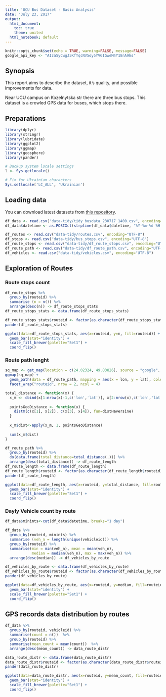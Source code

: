 ```yaml
---
title: 'UCU Bus Dataset - Basic Analysis'
date: "July 23, 2017"
output: 
  html_document:
    toc: true
    theme: united
  html_notebook: default
---
```



```r
knitr::opts_chunk$set(echo = TRUE, warning=FALSE, message=FALSE)
google_api_key <- "AIzaSyCwgJ5KfTqcNV5oy5YVGIGweM4Y18nA9hs"
```

## Synopsis
This report aims to describe the dataset, it's quality, and possible improvements for data.

Near UCU campus on Kozelnytska str there are three bus stops. This dataset is a crowled GPS data for buses, which stops there.

## Preparations
```r
library(dplyr)
library(stringr)
library(lubridate)
library(ggplot2)
library(ggmap)
library(geosphere)
library(pander)
```

```r
# Backup system locale settings
l <- Sys.getlocale()

# Fix for Ukrainian characters
Sys.setlocale('LC_ALL', 'Ukrainian')
```

## Loading data
You can download latest datasets from [this repository](https://github.com/UCUBusProj/lviv-ucu-bus-stop-dataset/tree/master/data-tidy). 


```r
df_data <- read.csv("data-tidy/tidy_busdata_230717_1400.csv", encoding="UTF-8", stringsAsFactors = F)
df_data$datetime <- as.POSIXct(strptime(df_data$datetime, "%Y-%m-%d %H:%M:%OS", tz="Europe/Kiev"))

df_routes <- read.csv("data-tidy/routes.csv", encoding="UTF-8")
df_stops <- read.csv("data-tidy/bus_stops.csv", encoding="UTF-8")
df_route_stops <- read.csv("data-tidy/df_route_stops.csv", encoding="UTF-8")
df_route_path <- read.csv("data-tidy/df_route_path.csv", encoding="UTF-8")
df_vehicles <- read.csv("data-tidy/vehicles.csv", encoding="UTF-8")
```

## Exploration of Routes

### Route stops count

```r
df_route_stops %>%
  group_by(routeid) %>%
  summarise (n = n()) %>% 
  arrange(desc(n)) -> df_route_stops_stats
df_route_stops_stats <- data.frame(df_route_stops_stats)

df_route_stops_stats$routeid <- factor(as.character(df_route_stops_stats$routeid), levels = df_route_stops_stats$routeid)
pander(df_route_stops_stats)
```

```r
ggplot(data=df_route_stops_stats, aes(x=routeid, y=n, fill=routeid)) +
  geom_bar(stat="identity") + 
  scale_fill_brewer(palette="Set1") +
  coord_flip()
```

### Route path lenght

```r
sq_map <- get_map(location = c(24.02324, 49.83826), source = "google", zoom = 12, maptype = 'hybrid', api_key = google_api_key)
ggmap(sq_map) + 
  geom_path(data = df_route_path, mapping = aes(x = lon, y = lat), color = "red") +
  facet_wrap("routeid", nrow = 2, ncol = 4)

```

```r
total_distance <- function(x) {
  x_m <- cbind(x[1:nrow(x)-1,c('lon','lat')], x[2:nrow(x),c('lon','lat')])
  
  pointsGeoDistance <- function(x) {
    distm(c(x[1], x[2]), c(x[3], x[4]), fun=distHaversine)
  }
  
  x_m$dist<-apply(x_m, 1, pointsGeoDistance)
  
  sum(x_m$dist)
}

df_route_path %>% 
  group_by(routeid) %>%
  do(data.frame(total_distance=total_distance(.))) %>% 
  arrange(desc(total_distance)) -> df_route_length
df_route_length <- data.frame(df_route_length)
df_route_length$routeid <- factor(as.character(df_route_length$routeid), levels = df_route_length$routeid)
pander(df_route_length)
```

```r
ggplot(data=df_route_length, aes(x=routeid, y=total_distance, fill=routeid)) +
  geom_bar(stat="identity") + 
  scale_fill_brewer(palette="Set1") +
  coord_flip()
```

### Dayly Vehicle count by route

```r
df_data$minints<-cut(df_data$datetime, breaks="1 day")

df_data %>%
  group_by(routeid, minints) %>%
  summarise (veh_n = length(unique(vehicleid))) %>% 
  group_by(routeid) %>% 
  summarise(min = min(veh_n), mean = mean(veh_n), 
            median = median(veh_n), max = max(veh_n)) %>% 
  arrange(desc(median)) -> df_vehicles_by_route

df_vehicles_by_route <- data.frame(df_vehicles_by_route)
df_vehicles_by_route$routeid <- factor(as.character(df_vehicles_by_route$routeid), levels = df_vehicles_by_route$routeid)
pander(df_vehicles_by_route)
```
```r
ggplot(data=df_vehicles_by_route, aes(x=routeid, y=median, fill=routeid)) +
  geom_bar(stat="identity") + 
  scale_fill_brewer(palette="Set1") +
  coord_flip()
```

## GPS records data distribution by routes

```r

df_data %>%
  group_by(routeid, vehicleid) %>%
  summarise(count = n())  %>% 
  group_by(routeid) %>% 
  summarise(mean_count = mean(count))  %>% 
  arrange(desc(mean_count)) -> data_route_distr

data_route_distr <- data.frame(data_route_distr)
data_route_distr$routeid <- factor(as.character(data_route_distr$routeid), levels = data_route_distr$routeid)
pander(data_route_distr)
```

```r
ggplot(data=data_route_distr, aes(x=routeid, y=mean_count, fill=routeid)) +
  geom_bar(stat="identity") + 
  scale_fill_brewer(palette="Set1") +
  coord_flip()
```